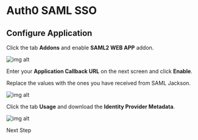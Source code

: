 # Auth0 SAML SSO

## Configure Application

Click the tab **Addons** and enable **SAML2 WEB APP** addon.

![img alt](https://boxyhq.com/assets/images/2-ebfd84074c60bc5c4c81135962b27ef9.png)

Enter your **Application Callback URL** on the next screen and click **Enable**.

<InputWithCopyButton text={spConfig.acsUrl} label='ACS URL' />

Replace the values with the ones you have received from SAML Jackson.

![img alt](https://boxyhq.com/assets/images/3-67e96c0d426ff989ba46df735559c852.png)

Click the tab **Usage** and download the **Identity Provider Metadata**.

![img alt](https://boxyhq.com/assets/images/4-929b96c46795d8a7014c528fd94d374f.png)

<NextButton>Next Step</NextButton>
